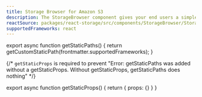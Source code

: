 ```yaml
---
title: Storage Browser for Amazon S3
description: The StorageBrowser component gives your end users a simple, visual interface for working with data stored in S3. 
reactSource: packages/react-storage/src/components/StorageBrowser/StorageBrowser.tsx
supportedFrameworks: react
---
```



export async function getStaticPaths() {
  return getCustomStaticPath(frontmatter.supportedFrameworks);
}

{/*  `getStaticProps` is required to prevent "Error: getStaticPaths was added without a getStaticProps. Without getStaticProps, getStaticPaths does nothing" */}

export async function getStaticProps() {
  return { props: {} }
}

<ReactPage />
